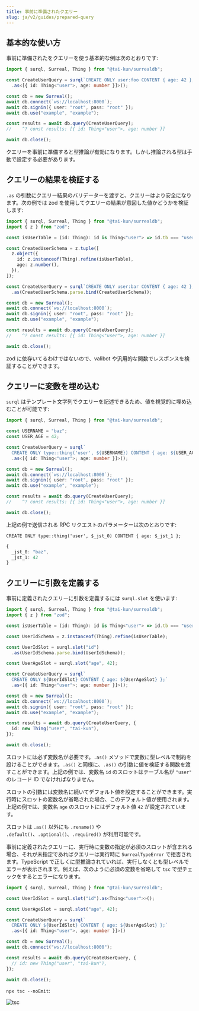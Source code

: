 ```yaml
---
title: 事前に準備されたクエリー
slug: ja/v2/guides/prepared-query
---
```


## 基本的な使い方

事前に準備されたをクエリーを使う基本的な例は次のとおりです:

```ts
import { surql, Surreal, Thing } from "@tai-kun/surrealdb";

const CreateUserQuery = surql`CREATE ONLY user:foo CONTENT { age: 42 };`
  .as<[{ id: Thing<"user">, age: number }]>();

const db = new Surreal();
await db.connect(`ws://localhost:8000`);
await db.signin({ user: "root", pass: "root" });
await db.use("example", "example");

const results = await db.query(CreateUserQuery);
//    ^? const results: [{ id: Thing<"user">, age: number }]

await db.close();
```

クエリーを事前に準備すると型推論が有効になります。しかし推論される型は手動で設定する必要があります。

## クエリーの結果を検証する

`.as` の引数にクエリー結果のバリデーターを渡すと、クエリーはより安全になります。次の例では zod を使用してクエリーの結果が意図した値かどうかを検証します:

```ts
import { surql, Surreal, Thing } from "@tai-kun/surrealdb";
import { z } from "zod";

const isUserTable = (id: Thing): id is Thing<"user"> => id.tb === "user";

const CreatedUserSchema = z.tuple([
  z.object({
    id: z.instanceof(Thing).refine(isUserTable),
    age: z.number(),
  }),
]);

const CreateUserQuery = surql`CREATE ONLY user:bar CONTENT { age: 42 };`
  .as(CreatedUserSchema.parse.bind(CreatedUserSchema));

const db = new Surreal();
await db.connect(`ws://localhost:8000`);
await db.signin({ user: "root", pass: "root" });
await db.use("example", "example");

const results = await db.query(CreateUserQuery);
//    ^? const results: [{ id: Thing<"user">, age: number }]

await db.close();
```

zod に依存いてるわけではないので、valibot や汎用的な関数でレスポンスを検証することができます。

## クエリーに変数を埋め込む

`surql` はテンプレート文字列でクエリーを記述できるため、値を視覚的に埋め込むことが可能です:

```ts
import { surql, Surreal, Thing } from "@tai-kun/surrealdb";

const USERNAME = "baz";
const USER_AGE = 42;

const CreateUserQuery = surql`
  CREATE ONLY type::thing('user', ${USERNAME}) CONTENT { age: ${USER_AGE} };`
  .as<[{ id: Thing<"user">; age: number }]>();

const db = new Surreal();
await db.connect(`ws://localhost:8000`);
await db.signin({ user: "root", pass: "root" });
await db.use("example", "example");

const results = await db.query(CreateUserQuery);
//    ^? const results: [{ id: Thing<"user">, age: number }]

await db.close();
```

上記の例で送信される RPC リクエストのパラメーターは次のとおりです:

```text
CREATE ONLY type::thing('user', $_jst_0) CONTENT { age: $_jst_1 };
```

```ts
{
  _jst_0: "baz",
  _jst_1: 42
}
```

## クエリーに引数を定義する

事前に定義されたクエリーに引数を定義するには `surql.slot` を使います:

```ts
import { surql, Surreal, Thing } from "@tai-kun/surrealdb";
import { z } from "zod";

const isUserTable = (id: Thing): id is Thing<"user"> => id.tb === "user";

const UserIdSchema = z.instanceof(Thing).refine(isUserTable);

const UserIdSlot = surql.slot("id")
  .as(UserIdSchema.parse.bind(UserIdSchema));

const UserAgeSlot = surql.slot("age", 42);

const CreateUserQuery = surql`
  CREATE ONLY ${UserIdSlot} CONTENT { age: ${UserAgeSlot} };`
  .as<[{ id: Thing<"user">; age: number }]>();

const db = new Surreal();
await db.connect(`ws://localhost:8000`);
await db.signin({ user: "root", pass: "root" });
await db.use("example", "example");

const results = await db.query(CreateUserQuery, {
  id: new Thing("user", "tai-kun"),
});

await db.close();
```

スロットには必ず変数名が必要です。`.as()` メソッドで変数に型レベルで制約を設けることができます。`.as()` と同様に、`.as()` の引数に値を検証する関数を渡すことができます。上記の例では、変数名 `id` のスロットはテーブル名が `"user"` のレコード ID でなければなりません。

スロットの引数には変数名に続いてデフォルト値を設定することができます。実行時にスロットの変数名が省略された場合、このデフォルト値が使用されます。上記の例では、変数名 `age` のスロットにはデフォルト値 `42` が設定されています。

スロットは `.as()` 以外にも `.rename()` や `.default()`、`.optional()`、`.required()` が利用可能です。

事前に定義されたクエリーに、実行時に変数の指定が必須のスロットが含まれる場合、それが未指定であればクエリーは実行時に `SurrealTypeError` で拒否されます。TypeScript で正しくに型推論されていれば、実行しなくとも型レベルでエラーが表示されます。例えば、次のように必須の変数を省略して `tsc` で型チェックをするとエラーになります。

```ts
import { surql, Surreal, Thing } from "@tai-kun/surrealdb";

const UserIdSlot = surql.slot("id").as<Thing<"user">>();

const UserAgeSlot = surql.slot("age", 42);

const CreateUserQuery = surql`
  CREATE ONLY ${UserIdSlot} CONTENT { age: ${UserAgeSlot} };`
  .as<[{ id: Thing<"user">, age: number }]>()

const db = new Surreal();
await db.connect("ws://localhost:8000");

const results = await db.query(CreateUserQuery, {
  // id: new Thing("user", "tai-kun"),
});

await db.close();
```

`npx tsc --noEmit`:

![tsc](./tsc.png)
